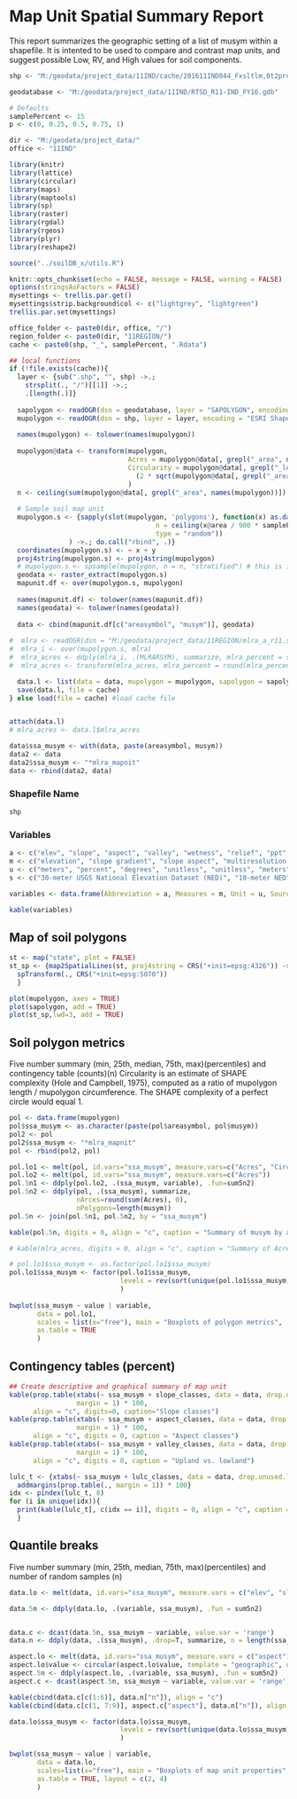 
# Map Unit Spatial Summary Report

This report summarizes the geographic setting of a list of musym within a shapefile. It is intented to be used to compare and contrast map units, and suggest possible Low, RV, and High values for soil components. 

```{r load-data, echo=FALSE, results='hide', message=FALSE}
shp <- "M:/geodata/project_data/11IND/cache/201611IND044_Fxsltlm,0t2prcntslps_QA.shp"

geodatabase <- "M:/geodata/project_data/11IND/RTSD_R11-IND_FY16.gdb"

# Defaults
samplePercent <- 15
p <- c(0, 0.25, 0.5, 0.75, 1)

dir <- "M:/geodata/project_data/"
office <- "11IND"
```


```{r LoadPackages, include=FALSE}
library(knitr)
library(lattice)
library(circular)
library(maps)
library(maptools)
library(sp)
library(raster)
library(rgdal)
library(rgeos)
library(plyr)
library(reshape2)

source("../soilDB_x/utils.R")

knitr::opts_chunk$set(echo = FALSE, message = FALSE, warning = FALSE)
options(stringsAsFactors = FALSE)
mysettings <- trellis.par.get()
mysettings$strip.background$col <- c("lightgrey", "lightgreen")
trellis.par.set(mysettings)
```

```{r map unit summary function}

office_folder <- paste0(dir, office, "/")
region_folder <- paste0(dir, "11REGION/")
cache <- paste0(shp, "_", samplePercent, ".Rdata")

## local functions
if (!file.exists(cache)){
  layer <- {sub(".shp", "", shp) ->.;
    strsplit(., "/")[[1]] ->.;
    .[length(.)]}
  
  sapolygon <- readOGR(dsn = geodatabase, layer = "SAPOLYGON", encoding = "OpenFileGDB")
  mupolygon <- readOGR(dsn = shp, layer = layer, encoding = "ESRI Shapefile")
  
  names(mupolygon) <- tolower(names(mupolygon))
  
  mupolygon@data <- transform(mupolygon,
                              Acres = mupolygon@data[, grepl("_area", names(mupolygon))] * 0.000247105,
                              Circularity = mupolygon@data[, grepl("_leng", names(mupolygon))] / 
                                (2 * sqrt(mupolygon@data[, grepl("_area", names(mupolygon))] / pi) * pi)
                              )
  n <- ceiling(sum(mupolygon@data[, grepl("_area", names(mupolygon))]) / 900 * samplePercent / 100)
  
  # Sample soil map unit
  mupolygon.s <- {sapply(slot(mupolygon, 'polygons'), function(x) as.data.frame(spsample(x,
                                     n = ceiling(x@area / 900 * samplePercent / 100),
                                     type = "random"))
               ) ->.; do.call("rbind", .)}
  coordinates(mupolygon.s) <- ~ x + y
  proj4string(mupolygon.s) <- proj4string(mupolygon)
  # mupolygon.s <- spsample(mupolygon, n = n, "stratified") # this is incredibly slow
  geodata <- raster_extract(mupolygon.s)
  mapunit.df <- over(mupolygon.s, mupolygon)
  
  names(mapunit.df) <- tolower(names(mapunit.df))
  names(geodata) <- tolower(names(geodata))
  
  data <- cbind(mapunit.df[c("areasymbol", "musym")], geodata)
  
#  mlra <- readOGR(dsn = "M:/geodata/project_data/11REGION/mlra_a_r11.shp", layer = "mlra_a_r11", encoding = "ESRI Shapefile")
#  mlra_i <- over(mupolygon.s, mlra)
#  mlra_acres <- ddply(mlra_i, .(MLRARSYM), summarize, mlra_percent = sum(length(OBJECTID)))
#  mlra_acres <- transform(mlra_acres, mlra_percent = round(mlra_percent / sum(mlra_percent) * 100, 0))

  data.l <- list(data = data, mupolygon = mupolygon, sapolygon = sapolygon)
  save(data.l, file = cache)
} else load(file = cache) #load cache file


attach(data.l)
# mlra_acres <- data.l$mlra_acres

data$ssa_musym <- with(data, paste(areasymbol, musym))
data2 <- data
data2$ssa_musym <- "*mlra_mapnit"
data <- rbind(data2, data)
```


### Shapefile Name
```{r project name}
shp
```


### Variables

```{r variables}
a <- c("elev", "slope", "aspect", "valley", "wetness", "relief", "ppt", "temp", "ffp", "lulc")
m <- c("elevation", "slope gradient", "slope aspect", "multiresolution valley bottom index", "topographic Wetness index", "height above channel", "annual precipitation", "annual air temperature", "frost free period", "land use and land cover")
u <- c("meters", "percent", "degrees", "unitless", "unitless", "meters", "millimeters", "degrees Celsius", "days", "landcover class (e.g. Wood Wetlands)")
s <- c("30-meter USGS National Elevation Dataset (NED)", "10-meter NED", "10-meter NED", "30-meter NED", "30-meter NED", "30-meter NED", "800-meter 30-year normals (1981-2010) from PRISM Climate Dataset", "800-meter 30-year normals (1981-2010) from PRISM Climate Dataset", "1000-meter 30-year normals (1961-1990) from USFS RMRS", "2011 National Land Cover Dataset (NLCD)")

variables <- data.frame(Abbreviation = a, Measures = m, Unit = u, Source = s)

kable(variables)
```


## Map of soil polygons

```{r plot soil map units}
st <- map("state", plot = FALSE)
st_sp <- {map2SpatialLines(st, proj4string = CRS("+init=epsg:4326")) ->.;
  spTransform(., CRS("+init=epsg:5070"))
  }

plot(mupolygon, axes = TRUE)
plot(sapolygon, add = TRUE)
plot(st_sp,lwd=3, add = TRUE)
```

## Soil polygon metrics
Five number summary (min, 25th, median, 75th, max)(percentiles) and contingency table (counts)(n) 
Circularity is an estimate of SHAPE complexity (Hole and Campbell, 1975), computed as a ratio of mupolygon length / mupolygon circumference. The SHAPE complexity of a perfect circle would equal 1.

```{r soil polygon metrics, results='asis', fig.width=8}
pol <- data.frame(mupolygon)
pol$ssa_musym <- as.character(paste(pol$areasymbol, pol$musym))
pol2 <- pol
pol2$ssa_musym <- "*mlra_mapnit"
pol <- rbind(pol2, pol)

pol.lo1 <- melt(pol, id.vars="ssa_musym", measure.vars=c("Acres", "Circularity"))
pol.lo2 <- melt(pol, id.vars="ssa_musym", measure.vars=c("Acres"))
pol.5n1 <- ddply(pol.lo2, .(ssa_musym, variable), .fun=sum5n2)
pol.5n2 <- ddply(pol, .(ssa_musym), summarize, 
                 nArces=round(sum(Acres), 0), 
                 nPolygons=length(musym))
pol.5n <- join(pol.5n1, pol.5n2, by = "ssa_musym")

kable(pol.5n, digits = 0, align = "c", caption = "Summary of musym by areasymbol")

# kable(mlra_acres, digits = 0, align = "c", caption = "Summary of Acres by MLRA")

# pol.lo1$ssa_musym <- as.factor(pol.lo1$ssa_musym)
pol.lo1$ssa_musym <- factor(pol.lo1$ssa_musym, 
                            levels = rev(sort(unique(pol.lo1$ssa_musym)))
                            )
                                                          
bwplot(ssa_musym ~ value | variable, 
       data = pol.lo1, 
       scales = list(x="free"), main = "Boxplots of polygon metrics", 
       as.table = TRUE
       )
```

## Contingency tables (percent) 

```{r percentage by musym, results='asis'}
## Create descriptive and graphical summary of map unit
kable(prop.table(xtabs(~ ssa_musym + slope_classes, data = data, drop.unused.levels = TRUE), 
                 margin = 1) * 100, 
      align = "c", digits=0, caption="Slope classes")
kable(prop.table(xtabs(~ ssa_musym + aspect_classes, data = data, drop.unused.levels = TRUE), 
                 margin = 1) * 100, 
      align = "c", digits = 0, caption = "Aspect classes")
kable(prop.table(xtabs(~ ssa_musym + valley_classes, data = data, drop.unused.levels = TRUE),
                 margin = 1) * 100, 
      align = "c", digits = 0, caption = "Upland vs. lowland")

lulc_t <- {xtabs(~ ssa_musym + lulc_classes, data = data, drop.unused.levels = TRUE) ->.;
  addmargins(prop.table(., margin = 1)) * 100}
idx <- pindex(lulc_t, 8)
for (i in unique(idx)){
  print(kable(lulc_t[, c(idx == i)], digits = 0, align = "c", caption = "Landuse and Landcover"))
  }
```

## Quantile breaks
Five number summary (min, 25th, median, 75th, max)(percentiles) and number of random samples (n)

```{r quantiles by musym, results="asis", warning=FALSE, fig.height=10, fig.width=8}
data.lo <- melt(data, id.vars="ssa_musym", measure.vars = c("elev", "slope", "valley", "wetness", "relief", "ppt", "temp", "ffp"))

data.5n <- ddply(data.lo, .(variable, ssa_musym), .fun = sum5n2)


data.c <- dcast(data.5n, ssa_musym ~ variable, value.var = 'range')
data.n <- ddply(data, .(ssa_musym), .drop=T, summarize, n = length(ssa_musym))

aspect.lo <- melt(data, id.vars="ssa_musym", measure.vars = c("aspect"))
aspect.lo$value <- circular(aspect.lo$value, template = "geographic", units="degrees", modulo="2pi")
aspect.5n <- ddply(aspect.lo, .(variable, ssa_musym), .fun = sum5n2)
aspect.c <- dcast(aspect.5n, ssa_musym ~ variable, value.var = 'range')

kable(cbind(data.c[c(1:6)], data.n["n"]), align = "c")
kable(cbind(data.c[c(1, 7:9)], aspect.c["aspect"], data.n["n"]), align = "c")

data.lo$ssa_musym <- factor(data.lo$ssa_musym, 
                            levels = rev(sort(unique(data.lo$ssa_musym)))
                            )

bwplot(ssa_musym ~ value | variable, 
       data = data.lo, 
       scales=list(x="free"), main = "Boxplots of map unit properties", 
       as.table = TRUE, layout = c(2, 4)
       )
```
